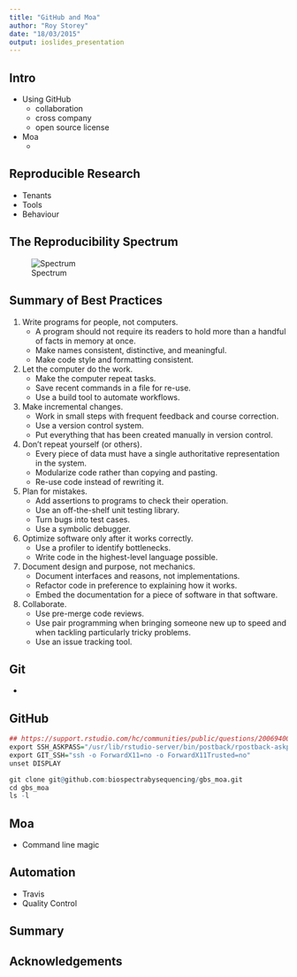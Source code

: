 ```yaml
---
title: "GitHub and Moa"
author: "Roy Storey"
date: "18/03/2015"
output: ioslides_presentation
---
```


## Intro

- Using GitHub
   + collaboration
   + cross company 
   + open source license
- Moa
   + 

## Reproducible Research

- Tenants
- Tools
- Behaviour

## The Reproducibility Spectrum

![Spectrum](http://www.ncbi.nlm.nih.gov/pmc/articles/PMC3383002/bin/nihms382015f1.jpg)

## Summary of Best Practices

1. Write programs for people, not computers.
    + A program should not require its readers to hold more than a handful of facts in memory at once.
    + Make names consistent, distinctive, and meaningful.
    + Make code style and formatting consistent.
2. Let the computer do the work.
    + Make the computer repeat tasks.
    + Save recent commands in a file for re-use.
    + Use a build tool to automate workflows.
3. Make incremental changes.
    + Work in small steps with frequent feedback and course correction.
    + Use a version control system.
    + Put everything that has been created manually in version control.
4. Don't repeat yourself (or others).
    + Every piece of data must have a single authoritative representation in the system.
    + Modularize code rather than copying and pasting.
    + Re-use code instead of rewriting it.
5. Plan for mistakes.
    + Add assertions to programs to check their operation.
    + Use an off-the-shelf unit testing library.
    + Turn bugs into test cases.
    + Use a symbolic debugger.
6. Optimize software only after it works correctly.
    + Use a profiler to identify bottlenecks.
    + Write code in the highest-level language possible.
7. Document design and purpose, not mechanics.
    + Document interfaces and reasons, not implementations.
    + Refactor code in preference to explaining how it works.
    + Embed the documentation for a piece of software in that software.
8. Collaborate.
    + Use pre-merge code reviews.
    + Use pair programming when bringing someone new up to speed and when tackling particularly tricky problems.
    + Use an issue tracking tool.

## Git

- 

## GitHub

```r
## https://support.rstudio.com/hc/communities/public/questions/200694007-rpostback-askpass
export SSH_ASKPASS="/usr/lib/rstudio-server/bin/postback/rpostback-askpass"
export GIT_SSH="ssh -o ForwardX11=no -o ForwardX11Trusted=no"
unset DISPLAY
```

```r
git clone git@github.com:biospectrabysequencing/gbs_moa.git
cd gbs_moa
ls -l
```

## Moa

- Command line magic

## Automation

- Travis
- Quality Control

## Summary


## Acknowledgements


